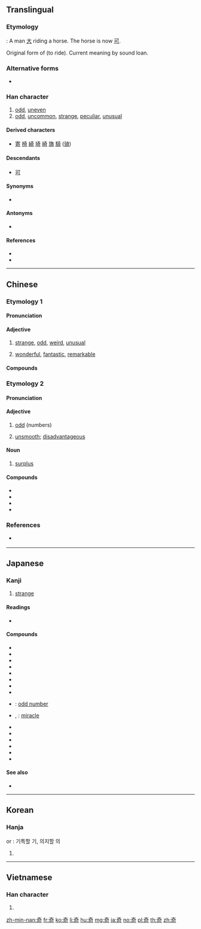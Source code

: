 {{also|竒}}
==Translingual==

===Etymology===
{{liushu|ic}} : A man [[大]] riding a horse. The horse is now [[可]].

Original form of {{l|mul|騎}} (to ride). Current meaning by sound loan.

===Alternative forms===
* {{l|mul|竒}}

===Han character===
{{Han char|rn=37|rad=大|as=05|sn=8|four=40621|canj=KMNR|ids=⿱大可}}

# [[odd]], [[uneven]]
# [[odd]], [[uncommon]], [[strange]], [[peculiar]], [[unusual]]

====Derived characters====
* [[寄]] [[椅]] [[綺]] [[埼]] [[崎]] [[旖]] [[騎]] ([[骑]])

====Descendants====
* [[可]]

====Synonyms====
*{{sense|uncommon}} {{l|mul|異}}

====Antonyms====
* {{l|mul|平}}

====References====
* {{Han ref|kx=0250.310|dkj=05892|dj=0510.290|hdz=10533.040|uh=5947|ud=22855|bh=A95F|bd=43359}}
* {{cite-web
|url=http://internationalscientific.org/CharacterEtymology.aspx?characterInput=奇
|title=奇
|work=Chinese Etymology
|author=Richard Sears
|language=English/Mandarin
|accessdate=2014-03-17}}

----

==Chinese==
{{zh-forms}}

===Etymology 1===

====Pronunciation====
{{zh-pron
|m=qí
|c=kei4
|mn=kî
|mn_note=literary reading
|mc=<!-- at 竒 -->
|oc=2,2
|ma=
|cat=a
}}

====Adjective====
{{zh-adj}}

# [[strange]], [[odd]], [[weird]], [[unusual]]
#: {{zh-x|奇怪|strange}}
#: {{zh-x|奇特|peculiar}}
# [[wonderful]], [[fantastic]], [[remarkable]]
#: {{zh-x|奇跡|miracle}}
#: {{zh-x|奇妙|fantastic}}

====Compounds====
{{zh-der|奇昂|奇拔|奇兵|奇才|奇策|奇恥大辱|奇峰|奇功|奇怪|奇觀|奇瑰|奇詭|奇花異草|奇幻|奇貨可居|奇禍|奇計|奇跡|奇景|奇絕|奇崛|奇峻|奇麗|奇妙|奇謀|奇葩|奇癖|奇僻|奇巧|奇趣|奇缺|奇事|奇談|奇談怪論|奇特|奇偉|奇文共賞|奇聞|奇襲|奇效|奇形怪狀|奇秀|奇勛|奇異|奇遇|奇珍異宝|奇裝異服|奇瑞}}

===Etymology 2===

====Pronunciation====
{{zh-pron
|m=jī
|c=gei1
|mn=khia
|mn_note=vernacular reading
|mc=
|oc=1,1
|ma=
|cat=a
}}

====Adjective====
{{zh-adj}}

# [[odd]] (numbers)
#: {{zh-x|奇數|odd number}}
# {{lb|zh|literary}} [[unsmooth]]; [[disadvantageous]]

====Noun====
{{zh-noun}}

# {{lb|zh|literary}} [[surplus]]

====Compounds====
* {{zh-l|奇零}}
* {{zh-l|奇偶}}
* {{zh-l|奇偶性}}
* {{zh-l|奇數}}

===References===
* {{q|Min Nan}} {{thcwd|3773}}

----

==Japanese==

===Kanji===
{{ja-kanji|grade=c|rs=大05}}

# [[strange]]

====Readings====
* {{ja-readings|goon=[[き]] (ki), [[ぎ]] (gi)|kanon=[[き]] (ki)|kun=[[くし]] (kushi), [[めずらしい]] (mezurashii), [[あやしい]] (ayashii)}}

====Compounds====
{{der-top|Compounds}}
* {{ja-r|奇異|き.い}}
* {{ja-r|奇怪|きかい}}
* {{ja-r|奇遇|きぐう}}
* {{ja-r|奇骨|きこつ}}
* {{ja-r|奇才|きさい}}
* {{ja-r|奇襲|きしゅう}}
* {{ja-r|奇術|きじゅつ}}
* {{ja-r|奇人|きじん}}
* {{ja-r|奇数|きすう}}: [[odd number]]
* {{ja-r|奇跡|きせき}}, {{ja-r|奇蹟|きせき}}: [[miracle]]
* {{ja-r|奇特|きとく}}
* {{ja-r|奇抜|きばつ}}
* {{ja-r|奇癖|きへき}}
* {{ja-r|奇妙|きみょう}}
* {{ja-r|奇形|きけい}}
* {{ja-r|奇談|きだん}}
{{der-bottom}}

====See also====
* {{ja-r|奇し|くすし}}

----

==Korean==

===Hanja===
{{ko-hanja|hangeul=기|rv=gi|mr=ki}} or {{ko-hanja|hangeul=의|rv=[[Yi]]|mr=Yi}} : 기특할 기, 의지할 의

# {{defn|lang=ko|sort=大05}}

----

==Vietnamese==

===Han character===
{{vi-hantu|[[kỳ]], [[cả]], [[cơ]], [[kì]]|rs=大05}}

# {{defn|lang=vi|sort=大05}}

[[zh-min-nan:奇]]
[[fr:奇]]
[[ko:奇]]
[[li:奇]]
[[hu:奇]]
[[mg:奇]]
[[ja:奇]]
[[no:奇]]
[[pl:奇]]
[[th:奇]]
[[zh:奇]]